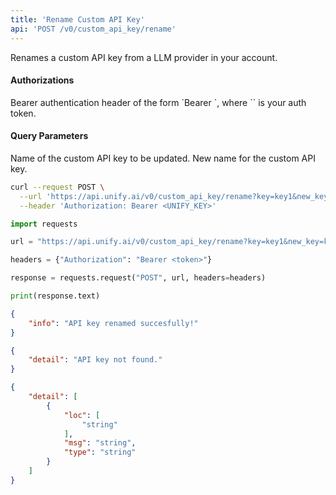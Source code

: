 ```yaml
---
title: 'Rename Custom API Key'
api: 'POST /v0/custom_api_key/rename'
---
```

Renames a custom API key from a LLM provider in your account.

#### Authorizations

<ParamField header="Authorization" type="string" required="true">
  Bearer authentication header of the form `Bearer <token>`, where `<token>` is your auth token.
</ParamField>

#### Query Parameters

<ParamField query="key" type="string" required="true">
Name of the custom API key to be updated.
</ParamField>

<ParamField query="new_key" type="string" required="true">
New name for the custom API key.
</ParamField>

<RequestExample>

```bash cURL
curl --request POST \
  --url 'https://api.unify.ai/v0/custom_api_key/rename?key=key1&new_key=key2' \
  --header 'Authorization: Bearer <UNIFY_KEY>'
```

```python Python
import requests

url = "https://api.unify.ai/v0/custom_api_key/rename?key=key1&new_key=key2"

headers = {"Authorization": "Bearer <token>"}

response = requests.request("POST", url, headers=headers)

print(response.text)
```

</RequestExample>
<ResponseExample>

```json 200
{
    "info": "API key renamed succesfully!"
}
```

```json 404
{
    "detail": "API key not found."
}
```

```json 422
{
    "detail": [
        {
            "loc": [
                "string"
            ],
            "msg": "string",
            "type": "string"
        }
    ]
}
```

</ResponseExample>

